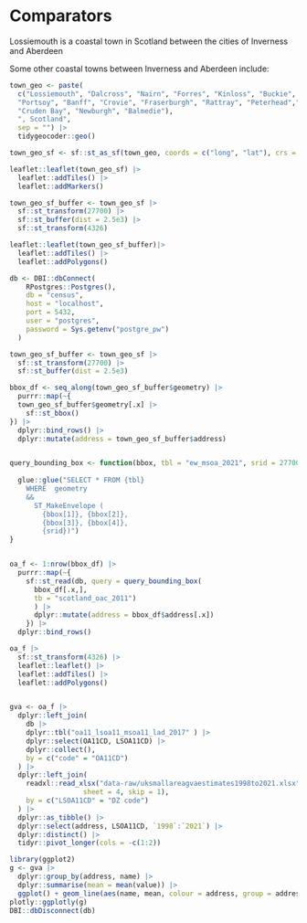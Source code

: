 # Comparators

Lossiemouth is a coastal town in Scotland between the cities of Inverness and Aberdeen

Some other coastal towns between Inverness and Aberdeen include:

```r
town_geo <- paste(
  c("Lossiemouth", "Dalcross", "Nairn", "Forres", "Kinloss", "Buckie", "Cullen",
  "Portsoy", "Banff", "Crovie", "Fraserburgh", "Rattray", "Peterhead","Boddam", 
  "Cruden Bay", "Newburgh", "Balmedie"),
  ", Scotland", 
  sep = "") |> 
  tidygeocoder::geo()

```

```r
town_geo_sf <- sf::st_as_sf(town_geo, coords = c("long", "lat"), crs = 4326)

leaflet::leaflet(town_geo_sf) |>
  leaflet::addTiles() |>
  leaflet::addMarkers()
```

```r
town_geo_sf_buffer <- town_geo_sf |>
  sf::st_transform(27700) |>
  sf::st_buffer(dist = 2.5e3) |>
  sf::st_transform(4326) 

leaflet::leaflet(town_geo_sf_buffer)|>
  leaflet::addTiles() |>
  leaflet::addPolygons()

```

```r
db <- DBI::dbConnect(
    RPostgres::Postgres(),
    db = "census", 
    host = "localhost", 
    port = 5432,
    user = "postgres", 
    password = Sys.getenv("postgre_pw")
  )

town_geo_sf_buffer <- town_geo_sf |>
  sf::st_transform(27700) |>
  sf::st_buffer(dist = 2.5e3)

bbox_df <- seq_along(town_geo_sf_buffer$geometry) |> 
  purrr::map(~{
  town_geo_sf_buffer$geometry[.x] |>
    sf::st_bbox()
}) |>
  dplyr::bind_rows() |>
  dplyr::mutate(address = town_geo_sf_buffer$address)


query_bounding_box <- function(bbox, tbl = "ew_msoa_2021", srid = 27700){
  
  glue::glue("SELECT * FROM {tbl}
    WHERE  geometry 
    && 
      ST_MakeEnvelope (
        {bbox[1]}, {bbox[2]}, 
        {bbox[3]}, {bbox[4]}, 
        {srid})")
}


oa_f <- 1:nrow(bbox_df) |>
  purrr::map(~{
    sf::st_read(db, query = query_bounding_box(
      bbox_df[.x,], 
      tb = "scotland_oac_2011")
      ) |>
      dplyr::mutate(address = bbox_df$address[.x])
    }) |>
  dplyr::bind_rows()

oa_f |>
  sf::st_transform(4326) |>
  leaflet::leaflet() |>
  leaflet::addTiles() |>
  leaflet::addPolygons()



```

```r
gva <- oa_f |>
  dplyr::left_join(
    db |>
    dplyr::tbl("oa11_lsoa11_msoa11_lad_2017" ) |>
    dplyr::select(OA11CD, LSOA11CD) |>
    dplyr::collect(),
    by = c("code" = "OA11CD")
  ) |>
  dplyr::left_join(
    readxl::read_xlsx("data-raw/uksmallareagvaestimates1998to2021.xlsx", 
                  sheet = 4, skip = 1),
    by = c("LSOA11CD" = "DZ code")
  ) |>
  dplyr::as_tibble() |>
  dplyr::select(address, LSOA11CD, `1998`:`2021`) |>
  dplyr::distinct() |>
  tidyr::pivot_longer(cols = -c(1:2))

library(ggplot2)
g <- gva |>
  dplyr::group_by(address, name) |>
  dplyr::summarise(mean = mean(value)) |>
  ggplot() + geom_line(aes(name, mean, colour = address, group = address)) 
plotly::ggplotly(g)
DBI::dbDisconnect(db)

```

